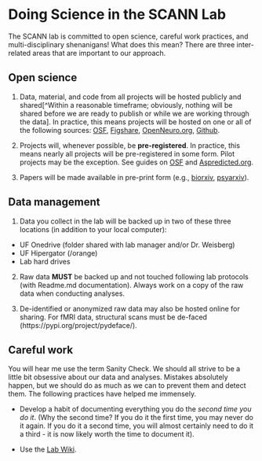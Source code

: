 # Doing Science in the SCANN Lab

The SCANN lab is committed to open science, careful work practices, and multi-disciplinary shenanigans! What does this mean? There are three inter-related areas that are important to our approach.

## Open science

1. Data, material, and code from all projects will be hosted publicly and shared[^Within a reasonable timeframe; obviously, nothing will be shared before we are ready to publish or while we are working through the data]. In practice, this means projects will be hosted on one or all of the following sources: [OSF](osf.io), [Figshare](figshare.com), [OpenNeuro.org](OpenNeuro.org), [Github](github.com).

2. Projects will, whenever possible, be **pre-registered**. In practice, this means nearly all projects will be pre-registered in some form. Pilot projects may be the exception. See guides on [OSF](https://osf.io/prereg/) and [Aspredicted.org](aspredicted.org).

3. Papers will be made available in pre-print form (e.g., [biorxiv](biorxiv.org), [psyarxiv](https://psyarxiv.com/)).

## Data management

1. Data you collect in the lab will be backed up in two of these three locations (in addition to your local computer):
  * UF Onedrive (folder shared with lab manager and/or Dr. Weisberg)
  * UF Hipergator (/orange)
  * Lab hard drives

2. Raw data **MUST** be backed up and not touched following lab protocols (with Readme.md documentation). Always work on a copy of the raw data when conducting analyses.

3. De-identified or anonymized raw data may also be hosted online for sharing. For fMRI data, structural scans must be de-faced (https://pypi.org/project/pydeface/).

## Careful work

You will hear me use the term Sanity Check. We should all strive to be a little bit obsessive about our data and analyses. Mistakes absolutely happen, but we should do as much as we can to prevent them and detect them. The following practices have helped me immensely.

* Develop a habit of documenting everything you do the *second time you do it*. (Why the second time? If you do it the first time, you may never do it again. If you do it a second time, you will almost certainly need to do it a third - it is now likely worth the time to document it).

* Use the [Lab Wiki](https://osf.io/d8ke4/).
